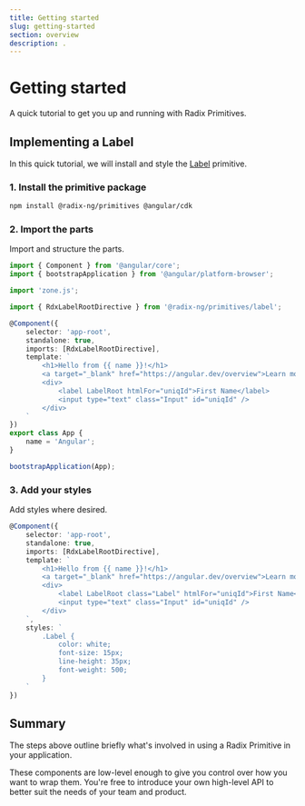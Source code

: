 ```yaml
---
title: Getting started
slug: getting-started
section: overview
description: .
---
```


# Getting started

<Description>A quick tutorial to get you up and running with Radix Primitives.</Description>

## Implementing a Label
In this quick tutorial, we will install and style the [Label](/primitives/components/label) primitive.

### 1. Install the primitive package

```bash
npm install @radix-ng/primitives @angular/cdk
```

### 2. Import the parts

Import and structure the parts.


```typescript
import { Component } from '@angular/core';
import { bootstrapApplication } from '@angular/platform-browser';

import 'zone.js';

import { RdxLabelRootDirective } from '@radix-ng/primitives/label';

@Component({
    selector: 'app-root',
    standalone: true,
    imports: [RdxLabelRootDirective],
    template: `
        <h1>Hello from {{ name }}!</h1>
        <a target="_blank" href="https://angular.dev/overview">Learn more about Angular</a>
        <div>
            <label LabelRoot htmlFor="uniqId">First Name</label>
            <input type="text" class="Input" id="uniqId" />
        </div>
    `
})
export class App {
    name = 'Angular';
}

bootstrapApplication(App);
```

### 3. Add your styles
Add styles where desired.

```typescript {13-20, 9}
@Component({
    selector: 'app-root',
    standalone: true,
    imports: [RdxLabelRootDirective],
    template: `
        <h1>Hello from {{ name }}!</h1>
        <a target="_blank" href="https://angular.dev/overview">Learn more about Angular</a>
        <div>
            <label LabelRoot class="Label" htmlFor="uniqId">First Name</label>
            <input type="text" class="Input" id="uniqId" />
        </div>
    `,
    styles: `
        .Label {
            color: white;
            font-size: 15px;
            line-height: 35px;
            font-weight: 500;
        }
    `
})
```

## Summary

The steps above outline briefly what's involved in using a Radix Primitive in your application.

These components are low-level enough to give you control over how you want to wrap them. You're free to introduce your own high-level API to better suit the needs of your team and product.
